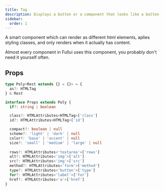 ```yaml
---
title: Tag
description: Displays a button or a component that looks like a button.
sidebar:
  order: 1
---
```


A smart component which can render as different html elements, aplies styling classes, and only renders when it actually has content.

Almost every component in Fullui uses this component, you probably don't need it yourself often.

## Props
```ts
type Poly<Rest extends {} = {}> = {
  as?: HTMLTag
} & Rest

interface Props extends Poly {
  if?: string | boolean

  class?: HTMLAttributes<HTMLTag>['class']
  id?: HTMLAttributes<HTMLTag>['id']

  compact?: boolean | null
  scheme?: 'light' | 'dark' | null
  color?: 'base' | 'accent' | null
  size?: 'small' | 'medium' | 'large' | null
  
  rows?: HTMLAttributes<'textarea'>['rows']
  alt?: HTMLAttributes<'img'>['alt']
  src?: HTMLAttributes<'img'>['src']
  method?: HTMLAttributes<'form'>['method']
  type?: HTMLAttributes<'button'>['type']
  for?: HTMLAttributes<'label'>['for']
  href?: HTMLAttributes<'a'>['href']
}
```
